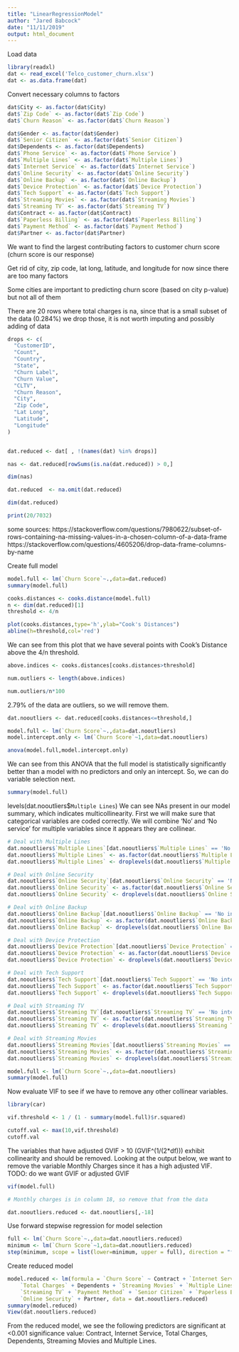 ```yaml
---
title: "LinearRegressionModel"
author: "Jared Babcock"
date: "11/11/2019"
output: html_document
---
```


Load data

```r
library(readxl)
dat <- read_excel('Telco_customer_churn.xlsx')
dat <- as.data.frame(dat)
```

Convert necessary columns to factors

```r
dat$City <- as.factor(dat$City)
dat$`Zip Code` <- as.factor(dat$`Zip Code`)
dat$`Churn Reason` <- as.factor(dat$`Churn Reason`)

dat$Gender <- as.factor(dat$Gender)
dat$`Senior Citizen` <- as.factor(dat$`Senior Citizen`)
dat$Dependents <- as.factor(dat$Dependents)
dat$`Phone Service` <- as.factor(dat$`Phone Service`)
dat$`Multiple Lines` <- as.factor(dat$`Multiple Lines`)
dat$`Internet Service` <- as.factor(dat$`Internet Service`)
dat$`Online Security` <- as.factor(dat$`Online Security`)
dat$`Online Backup` <- as.factor(dat$`Online Backup`)
dat$`Device Protection` <- as.factor(dat$`Device Protection`)
dat$`Tech Support` <- as.factor(dat$`Tech Support`)
dat$`Streaming Movies` <- as.factor(dat$`Streaming Movies`)
dat$`Streaming TV` <- as.factor(dat$`Streaming TV`)
dat$Contract <- as.factor(dat$Contract)
dat$`Paperless Billing` <- as.factor(dat$`Paperless Billing`)
dat$`Payment Method` <- as.factor(dat$`Payment Method`)
dat$Partner <- as.factor(dat$Partner)
```

We want to find the largest contributing factors to customer churn score (churn score is our response)

Get rid of city, zip code, lat long, latitude, and longitude for now since there are too many factors

Some cities are important to predicting churn score (based on city p-value) but not all of them

There are 20 rows where total charges is na, since that is a small subset of the data (0.284%) we drop those,
it is not worth imputing and possibly adding of data

```r

drops <- c(
  "CustomerID",
  "Count",
  "Country",
  "State",
  "Churn Label",
  "Churn Value",
  "CLTV",
  "Churn Reason",
  "City",
  "Zip Code",
  "Lat Long",
  "Latitude",
  "Longitude"
)


dat.reduced <- dat[ , !(names(dat) %in% drops)]

nas <- dat.reduced[rowSums(is.na(dat.reduced)) > 0,]

dim(nas)

dat.reduced  <- na.omit(dat.reduced)

dim(dat.reduced)

print(20/7032)
```
some sources:
https://stackoverflow.com/questions/7980622/subset-of-rows-containing-na-missing-values-in-a-chosen-column-of-a-data-frame
https://stackoverflow.com/questions/4605206/drop-data-frame-columns-by-name

Create full model

```r

model.full <- lm(`Churn Score`~.,data=dat.reduced)
summary(model.full)
```

```r
cooks.distances <- cooks.distance(model.full)
n <- dim(dat.reduced)[1]
threshold <- 4/n

plot(cooks.distances,type='h',ylab="Cook's Distances")
abline(h=threshold,col='red')
```

We can see from this plot that we have several points with Cook's Distance above the 4/n threshold.

```r
above.indices <- cooks.distances[cooks.distances>threshold]

num.outliers <- length(above.indices)

num.outliers/n*100
```

2.79% of the data are outliers, so we will remove them.

```r
dat.nooutliers <- dat.reduced[cooks.distances<=threshold,]
```

```r
model.full <- lm(`Churn Score`~.,data=dat.nooutliers)
model.intercept.only <- lm(`Churn Score`~1,data=dat.nooutliers)

anova(model.full,model.intercept.only)
```

We can see from this ANOVA that the full model is statistically significantly better than a model with no predictors and only an intercept. So, we can do variable selection next.

```r
summary(model.full)
```
levels(dat.nooutliers$`Multiple Lines`)
We can see NAs present in our model summary, which indicates multicollinearity. First we will make sure that categorical variables are coded correctly. We will combine 'No' and 'No service' for multiple variables since it appears they are collinear.

```r
# Deal with Multiple Lines
dat.nooutliers$`Multiple Lines`[dat.nooutliers$`Multiple Lines` == 'No phone service'] <- 'No'
dat.nooutliers$`Multiple Lines` <- as.factor(dat.nooutliers$`Multiple Lines`)
dat.nooutliers$`Multiple Lines` <- droplevels(dat.nooutliers$`Multiple Lines`)

# Deal with Online Security
dat.nooutliers$`Online Security`[dat.nooutliers$`Online Security` == 'No internet service'] <- 'No'
dat.nooutliers$`Online Security` <- as.factor(dat.nooutliers$`Online Security`)
dat.nooutliers$`Online Security` <- droplevels(dat.nooutliers$`Online Security`)

# Deal with Online Backup
dat.nooutliers$`Online Backup`[dat.nooutliers$`Online Backup` == 'No internet service'] <- 'No'
dat.nooutliers$`Online Backup` <- as.factor(dat.nooutliers$`Online Backup`)
dat.nooutliers$`Online Backup` <- droplevels(dat.nooutliers$`Online Backup`)

# Deal with Device Protection
dat.nooutliers$`Device Protection`[dat.nooutliers$`Device Protection` == 'No internet service'] <- 'No'
dat.nooutliers$`Device Protection` <- as.factor(dat.nooutliers$`Device Protection`)
dat.nooutliers$`Device Protection` <- droplevels(dat.nooutliers$`Device Protection`)

# Deal with Tech Support
dat.nooutliers$`Tech Support`[dat.nooutliers$`Tech Support` == 'No internet service'] <- 'No'
dat.nooutliers$`Tech Support` <- as.factor(dat.nooutliers$`Tech Support`)
dat.nooutliers$`Tech Support` <- droplevels(dat.nooutliers$`Tech Support`)

# Deal with Streaming TV
dat.nooutliers$`Streaming TV`[dat.nooutliers$`Streaming TV` == 'No internet service'] <- 'No'
dat.nooutliers$`Streaming TV` <- as.factor(dat.nooutliers$`Streaming TV`)
dat.nooutliers$`Streaming TV` <- droplevels(dat.nooutliers$`Streaming TV`)

# Deal with Streaming Movies
dat.nooutliers$`Streaming Movies`[dat.nooutliers$`Streaming Movies` == 'No internet service'] <- 'No'
dat.nooutliers$`Streaming Movies` <- as.factor(dat.nooutliers$`Streaming Movies`)
dat.nooutliers$`Streaming Movies` <- droplevels(dat.nooutliers$`Streaming Movies`)
```

```r
model.full <- lm(`Churn Score`~.,data=dat.nooutliers)
summary(model.full)
```

Now evaluate VIF to see if we have to remove any other collinear variables.

```r
library(car)

vif.threshold <- 1 / (1 - summary(model.full)$r.squared)

cutoff.val <- max(10,vif.threshold)
cutoff.val
```

The variables that have adjusted GVIF > 10 (GVIF^(1/(2*df))) exhibit collinearity and should be removed. Looking at the output below, we want to remove the variable Monthly Charges since it has a high adjusted VIF.
TODO: do we want GVIF or adjusted GVIF
```r
vif(model.full)
```

```r
# Monthly charges is in column 18, so remove that from the data

dat.nooutliers.reduced <- dat.nooutliers[,-18]
```

Use forward stepwise regression for model selection

```r
full <- lm(`Churn Score`~.,data=dat.nooutliers.reduced)
minimum <- lm(`Churn Score`~1,data=dat.nooutliers.reduced)
step(minimum, scope = list(lower=minimum, upper = full), direction = "forward")
```

Create reduced model

```r
model.reduced <- lm(formula = `Churn Score` ~ Contract + `Internet Service` + 
    `Total Charges` + Dependents + `Streaming Movies` + `Multiple Lines` + 
    `Streaming TV` + `Payment Method` + `Senior Citizen` + `Paperless Billing` + 
    `Online Security` + Partner, data = dat.nooutliers.reduced)
summary(model.reduced)
View(dat.nooutliers.reduced)
```

From the reduced model, we see the following predictors are significant at <0.001 significance value:
Contract, Internet Service, Total Charges, Dependents, Streaming Movies and Multiple Lines.